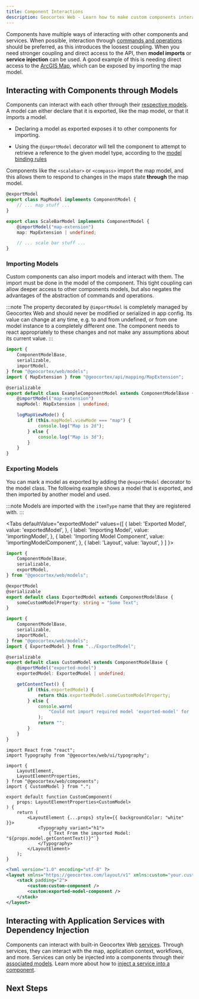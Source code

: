 ```yaml
---
title: Component Interactions
description: Geocortex Web - Learn how to make custom components interact in Geocortex Web
---
```



<!-- TODO-API direct link to map model -->

Components have multiple ways of interacting with other components and services. When possible, interaction through [commands and operations](sdk-components-commands-operations.mdx#running-commands-and-operations) should be preferred, as this introduces the loosest coupling. When you need stronger coupling and direct access to the API, then **model imports** or **service injection** can be used. A good example of this is needing direct access to the [ArcGIS Map](https://developers.arcgis.com/javascript/latest/api-reference/esri-Map.html), which can be exposed by importing the map model.

## Interacting with Components through Models

<!-- TODO-API link to map model and scalebar/compass components once available -->

Components can interact with each other through their [respective models](sdk-component-reference.mdx#models). A model can either declare that it is exported, like the map model, or that it imports a model.

-   Declaring a model as exported exposes it to other components for importing.

-   Using the `@importModel` decorator will tell the component to attempt to retrieve a reference to the given model type, according to the [model binding rules](concepts-advanced-model-binding.mdx)

Components like the `<scalebar>` or `<compass>` import the map model, and this allows them to respond to changes in the maps state **through** the map model.

```ts
@exportModel
export class MapModel implements ComponentModel {
    // ... map stuff ...
}

export class ScaleBarModel implements ComponentModel {
    @importModel("map-extension")
    map: MapExtension | undefined;

    // ... scale bar stuff ...
}
```

### Importing Models

Custom components can also import models and interact with them. The import must be done in the model of the component. This tight coupling can allow deeper access to other components models, but also negates the advantages of the abstraction of commands and operations.

:::note
The property decorated by `@importModel` is completely managed by Geocortex Web and should never be modified or serialized in app config. Its value can change at any time, e.g. to and from undefined, or from one model instance to a completely different one. The component needs to react appropriately to these changes and not make any assumptions about its current value.
:::

```ts
import {
    ComponentModelBase,
    serializable,
    importModel,
} from "@geocortex/web/models";
import { MapExtension } from "@geocortex/api/mapping/MapExtension";

@serializable
export default class ExampleComponentModel extends ComponentModelBase {
    @importModel("map-extension")
    mapModel: MapExtension | undefined;

    logMapViewMode() {
        if (this.mapModel.viewMode === "map") {
            console.log("Map is 2d");
        } else {
            console.log("Map is 3d");
        }
    }
}
```

### Exporting Models

You can mark a model as exported by adding the `@exportModel` decorator to the model class. The following example shows a model that is exported, and then imported by another model and used.

:::note
Models are imported with the `itemType` name that they are registered with.
:::

<!-- TODO - live preview for this one but it's not worth a screenshot -->

<Tabs
  defaultValue="exportedModel"
  values={[
    { label: 'Exported Model', value: 'exportedModel', },
    { label: 'Importing Model', value: 'importingModel', },
    { label: 'Importing Model Component', value: 'importingModelComponent', },
    { label: 'Layout', value: 'layout', }
  ]
}>
<TabItem value="exportedModel">

```ts title="src/components/ExportedModel/ExportedModel.ts"
import {
    ComponentModelBase,
    serializable,
    exportModel,
} from "@geocortex/web/models";

@exportModel
@serializable
export default class ExportedModel extends ComponentModelBase {
    someCustomModelProperty: string = "Some Text";
}
```

</TabItem>
<TabItem value="importingModel">

```ts title="src/components/CustomComponent/CustomModel.ts"
import {
    ComponentModelBase,
    serializable,
    importModel,
} from "@geocortex/web/models";
import { ExportedModel } from "../ExportedModel";

@serializable
export default class CustomModel extends ComponentModelBase {
    @importModel("exported-model")
    exportedModel: ExportedModel | undefined;

    getContentText() {
        if (this.exportedModel) {
            return this.exportedModel.someCustomModelProperty;
        } else {
            console.warn(
                "Could not import required model 'exported-model' for 'CustomModel'"
            );
            return "";
        }
    }
}
```

</TabItem>
<TabItem value="importingModelComponent">

```tsx title="src/components/importedModel/ExportedModelComponent.tsx"
import React from "react";
import Typography from "@geocortex/web/ui/typography";

import {
    LayoutElement,
    LayoutElementProperties,
} from "@geocortex/web/components";
import { CustomModel } from ".";

export default function CustomComponent(
    props: LayoutElementProperties<CustomModel>
) {
    return (
        <LayoutElement {...props} style={{ backgroundColor: "white" }}>
            <Typography variant="h1">
                {`Text From the imported Model: "${props.model.getContentText()}"`}
            </Typography>
        </LayoutElement>
    );
}
```

</TabItem>
<TabItem value="layout">

```xml title="app/layout.xml"
<?xml version="1.0" encoding="utf-8" ?>
<layout xmlns="https://geocortex.com/layout/v1" xmlns:custom="your.custom.namespace">
    <stack padding="2">
        <custom:custom-component />
        <custom:exported-model-component />
    </stack>
</layout>
```

</TabItem>
</Tabs>

## Interacting with Application Services with Dependency Injection

Components can interact with built-in Geocortex Web [services](sdk-services-overview.mdx). Through services, they can interact with the map, application context, workflows, and more. Services can only be injected into a components through their [associated models](sdk-component-reference.mdx#models). Learn more about how to [inject a service into a component](sdk-service-injection.mdx).

## Next Steps

<UseCaseContainer>
    <UseCaseCard
        title="Build a Custom Component that Imports the Map Model"
        description="Follow step by step instructions to import the map model into a custom component"
        link="usecases-import-map-model"
    />
    <UseCaseCard
        title="Learn how to Interact with Services"
        description="Learn about how components can interact with built-in or custom services"
        link="sdk-service-injection"
    />
    <UseCaseCard
        title="Learn how Components are Bound to Models in the Layout"
        description="Learn how layout structure can be used to bind components to their required models"
        link="concepts-advanced-model-binding"
    />
</UseCaseContainer>
